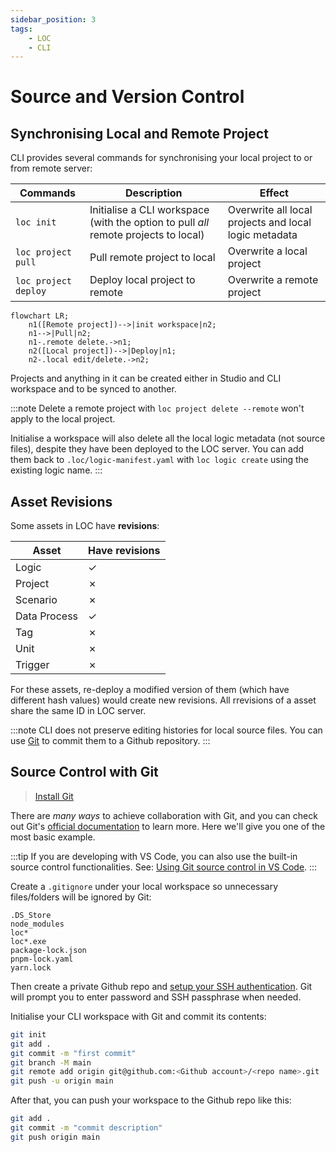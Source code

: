 ```yaml
---
sidebar_position: 3
tags:
    - LOC
    - CLI
---
```


# Source and Version Control

## Synchronising Local and Remote Project

CLI provides several commands for synchronising your local project to or from remote server:

| Commands             | Description                                                                         | Effect                                                |
| -------------------- | ----------------------------------------------------------------------------------- | ----------------------------------------------------- |
| `loc init`           | Initialise a CLI workspace (with the option to pull _all_ remote projects to local) | Overwrite all local projects and local logic metadata |
| `loc project pull`   | Pull remote project to local                                                        | Overwrite a local project                             |
| `loc project deploy` | Deploy local project to remote                                                      | Overwrite a remote project                            |

```mermaid
flowchart LR;
    n1([Remote project])-->|init workspace|n2;
    n1-->|Pull|n2;
    n1-.remote delete.->n1;
    n2([Local project])-->|Deploy|n1;
    n2-.local edit/delete.->n2;
```

Projects and anything in it can be created either in Studio and CLI workspace and to be synced to another.

:::note
Delete a remote project with `loc project delete --remote` won't apply to the local project.

Initialise a workspace will also delete all the local logic metadata (not source files), despite they have been deployed to the LOC server. You can add them back to `.loc/logic-manifest.yaml` with `loc logic create` using the existing logic name.
:::

## Asset Revisions

Some assets in LOC have **revisions**:

| Asset        | Have revisions |
| ------------ | -------------- |
| Logic        | ✓              |
| Project      | ✗              |
| Scenario     | ✗              |
| Data Process | ✓              |
| Tag          | ✗              |
| Unit         | ✗              |
| Trigger      | ✗              |

For these assets, re-deploy a modified version of them (which have different hash values) would create new revisions. All rrevisions of a asset share the same ID in LOC server.

:::note
CLI does not preserve editing histories for local source files. You can use [Git](#source-control-with-git) to commit them to a Github repository.
:::

## Source Control with Git

> [Install Git](https://git-scm.com/book/en/v2/Getting-Started-Installing-Git)

There are _many ways_ to achieve collaboration with Git, and you can check out Git's [official documentation](https://git-scm.com/legacy/0.8/gittutorial) to learn more. Here we'll give you one of the most basic example.

:::tip
If you are developing with VS Code, you can also use the built-in source control functionalities. See: [Using Git source control in VS Code](https://code.visualstudio.com/legacy/0.8/sourcecontrol/overview).
:::

Create a `.gitignore` under your local workspace so unnecessary files/folders will be ignored by Git:

```plain title="/[local workspace]/.gitignore" showLineNumbers
.DS_Store
node_modules
loc*
loc*.exe
package-lock.json
pnpm-lock.yaml
yarn.lock
```

Then create a private Github repo and [setup your SSH authentication](https://docs.github.com/en/authentication/connecting-to-github-with-ssh). Git will prompt you to enter password and SSH passphrase when needed.

Initialise your CLI workspace with Git and commit its contents:

```bash
git init
git add .
git commit -m "first commit"
git branch -M main
git remote add origin git@github.com:<Github account>/<repo name>.git
git push -u origin main
```

After that, you can push your workspace to the Github repo like this:

```bash
git add .
git commit -m "commit description"
git push origin main
```
